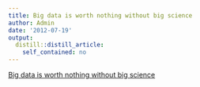 ```yaml
---
title: Big data is worth nothing without big science
author: Admin
date: '2012-07-19'
output:
  distill::distill_article:
    self_contained: no
---
```


[Big data is worth nothing without big science](http://news.cnet.com/8301-1001_3-57434736-92/big-data-is-worth-nothing-without-big-science/)
